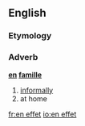 ==English==
===Etymology===
{{F.}}
===Adverb===
'''[[en]] [[famille]]'''
# [[informally]]
#  at home

[[fr:en effet]]
[[io:en effet]]